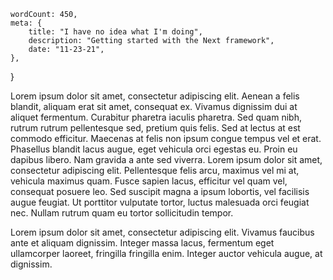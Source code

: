 
	wordCount: 450,
	meta: {
		title: "I have no idea what I'm doing",
		description: "Getting started with the Next framework",
		date: "11-23-21",
	},
}


<Paragraph>Lorem ipsum dolor sit amet, consectetur adipiscing elit. Aenean a felis
blandit, aliquam erat sit amet, consequat ex. Vivamus dignissim dui at aliquet
fermentum. Curabitur pharetra iaculis pharetra. Sed quam nibh, rutrum rutrum
pellentesque sed, pretium quis felis. Sed at lectus at est commodo efficitur.
Maecenas at felis non ipsum congue tempus vel et erat. Phasellus blandit lacus
augue, eget vehicula orci egestas eu. Proin eu dapibus libero. Nam gravida a
ante sed viverra. Lorem ipsum dolor sit amet, consectetur adipiscing elit.
Pellentesque felis arcu, maximus vel mi at, vehicula maximus quam. Fusce
sapien lacus, efficitur vel quam vel, consequat posuere leo. Sed suscipit
magna a ipsum lobortis, vel facilisis augue feugiat. Ut porttitor vulputate
tortor, luctus malesuada orci feugiat nec. Nullam rutrum quam eu tortor
sollicitudin tempor.</Paragraph>

<Paragraph>Lorem ipsum dolor sit amet, consectetur adipiscing elit. Vivamus faucibus ante
et aliquam dignissim. Integer massa lacus, fermentum eget ullamcorper laoreet,
fringilla fringilla enim. Integer auctor vehicula augue, at dignissim.</Paragraph>
